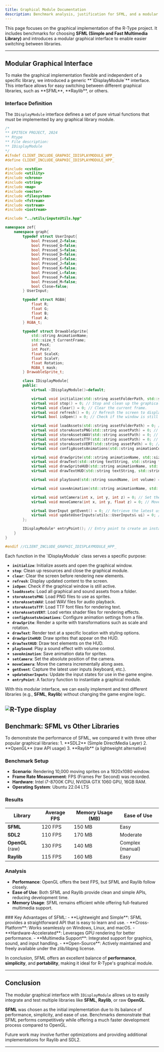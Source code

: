 ```yaml
---
title: Graphical Module Documentation
description: Benchmark analysis, justification for SFML, and a modular graphical interface.
---
```


This page focuses on the graphical implementation of the R-Type project. It includes benchmarks for choosing **SFML (Simple and Fast Multimedia Library)** and introduces a modular graphical interface to enable easier switching between libraries.

---

<AccordionGroup>

## Modular Graphical Interface

<Accordion title="Overview of IDisplayModule">
To make the graphical implementation flexible and independent of a specific library, we introduced a generic **`IDisplayModule`** interface. This interface allows for easy switching between different graphical libraries, such as **SFML**, **Raylib**, or others.

### Interface Definition
The `IDisplayModule` interface defines a set of pure virtual functions that must be implemented by any graphical library module.

```cpp
/*
** EPITECH PROJECT, 2024
** Rtype
** File description:
** IDisplayModule
*/
#ifndef CLIENT_INCLUDE_GRAPHIC_IDISPLAYMODULE_HPP_
#define CLIENT_INCLUDE_GRAPHIC_IDISPLAYMODULE_HPP_

#include <cstdio>
#include <utility>
#include <chrono>
#include <string>
#include <map>
#include <vector>
#include <filesystem>
#include <fstream>
#include <sstream>
#include <iostream>

#include "../utils/inputsUtils.hpp"

namespace zef{
    namespace graph{
        typedef struct UserInput{
            bool Pressed_Z=false;
            bool Pressed_Q=false;
            bool Pressed_S=false;
            bool Pressed_D=false;
            bool Pressed_I=false;
            bool Pressed_J=false;
            bool Pressed_K=false;
            bool Pressed_L=false;
            bool Pressed_P=false;
            bool Pressed_M=false;
            bool Close=false;
        } UserInput;

        typedef struct RGBA{
            float R;
            float G;
            float B;
            float A;
        } RGBA_t;

        typedef struct DrawableSprite{
            std::string AnimationName;
            std::size_t CurrentFrame;
            int PosX;
            int PosY;
            float ScaleX;
            float ScaleY;
            float Rotation;
            RGBA_t mask;
        } DrawableSprite_t;

        class IDisplayModule{
        public:
            virtual ~IDisplayModule()=default;

            virtual void initialize(std::string assetFolderPath, std::string windowName) = 0; // Initialize assets and create a window.
            virtual void stop() = 0; // Stop and clean up the graphical module.
            virtual void clear() = 0; // Clear the current frame.
            virtual void refresh() = 0; // Refresh the screen to display updated content.
            virtual bool isOpen() = 0; // Check if the window is still open.

            virtual void loadAssets(std::string assetFolderPath) = 0; // Load all assets from a specified folder.
            virtual void storeAssetsPNG(std::string assetPath) = 0; // Load PNG images for sprites.
            virtual void storeAssetsWAV(std::string assetPath) = 0; // Load WAV files for sound effects.
            virtual void storeAssetsTTF(std::string assetPath) = 0; // Load TTF files for fonts.
            virtual void storeAssetsVERT(std::string assetPath) = 0; // Load shader files.
            virtual void configAssetsAnimations(std::string animationConfigPath) = 0; // Load animation configurations.

            virtual void drawSprite(std::string animationName, std::size_t currentFrame, int posX, int posY, float scaleX, float scaleY, float rotation, RGBA mask) = 0; // Draw a sprite at a position with transformations.
            virtual void drawText(std::string textString, std::string fontName, std::size_t fontSize, int posX, int posY, float scaleX, float scaleY, float rotation, RGBA mask) = 0; // Draw text with specified properties.
            virtual void drawSpriteHUD(std::string animationName, std::size_t currentFrame, int posX, int posY, float scaleX, float scaleY, float rotation, RGBA mask) = 0; // Draw HUD sprites.
            virtual void drawTextHUD(std::string textString, std::string fontName, std::size_t fontSize, int posX, int posY, float scaleX, float scaleY, float rotation, RGBA mask) = 0; // Draw HUD text.

            virtual void playSound(std::string soundName, int volume) = 0; // Play sound with specified volume.

            virtual void saveAnimation(std::string animationName, std::string spriteSheetName, std::size_t startTileX, std::size_t startTileY, std::size_t tileSizeX, std::size_t tileSizeY) = 0; // Save animation properties.

            virtual void setCamera(int x, int y, int z) = 0; // Set the camera position.
            virtual void moveCamera(int x, int y, float z) = 0; // Move the camera incrementally.

            virtual UserInput getEvent() = 0; // Retrieve the latest user input events.
            virtual void updateUserInputs(utils::UserInputs& ui) = 0; // Update input states for the game engine.
        };

        IDisplayModule* entryPoint(); // Entry point to create an instance of the module.
    }
}

#endif //CLIENT_INCLUDE_GRAPHIC_IDISPLAYMODULE_HPP_
```
</Accordion>

<Accordion title="Explanation of Key Functions">
Each function in the `IDisplayModule` class serves a specific purpose:

- **`initialize`**: Initialize assets and open the graphical window.
- **`stop`**: Clean up resources and close the graphical module.
- **`clear`**: Clear the screen before rendering new elements.
- **`refresh`**: Display updated content to the screen.
- **`isOpen`**: Check if the graphical window is still active.
- **`loadAssets`**: Load all graphical and sound assets from a folder.
- **`storeAssetsPNG`**: Load PNG files to use as sprites.
- **`storeAssetsWAV`**: Load WAV files for audio playback.
- **`storeAssetsTTF`**: Load TTF font files for rendering text.
- **`storeAssetsVERT`**: Load vertex shader files for rendering effects.
- **`configAssetsAnimations`**: Configure animation settings from a file.
- **`drawSprite`**: Render a sprite with transformations such as scale and rotation.
- **`drawText`**: Render text at a specific location with styling options.
- **`drawSpriteHUD`**: Draw sprites that appear on the HUD.
- **`drawTextHUD`**: Draw text elements on the HUD.
- **`playSound`**: Play a sound effect with volume control.
- **`saveAnimation`**: Save animation data for sprites.
- **`setCamera`**: Set the absolute position of the camera.
- **`moveCamera`**: Move the camera incrementally along axes.
- **`getEvent`**: Capture the latest user inputs (keyboard, etc.).
- **`updateUserInputs`**: Update the input states for use in the game engine.
- **`entryPoint`**: A factory function to instantiate a graphical module.

With this modular interface, we can easily implement and test different libraries (e.g., **SFML**, **Raylib**) without changing the game engine logic.


![R-Type display](./images/graphical.png "dipslay")
</Accordion>
</AccordionGroup>
---

<AccordionGroup>

## Benchmark: SFML vs Other Libraries

<Accordion title="Benchmark Results">
To demonstrate the performance of SFML, we compared it with three other popular graphical libraries:
1. **SDL2** (Simple DirectMedia Layer)
2. **OpenGL** (raw API usage)
3. **Raylib** (a lightweight alternative)

### Benchmark Setup
- **Scenario**: Rendering 10,000 moving sprites on a 1920x1080 window.
- **Frame Rate Measurement**: FPS (Frames Per Second) was recorded.
- **Hardware**: Intel i7-8700K CPU, NVIDIA GTX 1060 GPU, 16GB RAM.
- **Operating System**: Ubuntu 22.04 LTS

### Results
| **Library**        | **Average FPS** | **Memory Usage (MB)** | **Ease of Use**    |
|---------------------|-----------------|-----------------------|--------------------|
| **SFML**           | 120 FPS         | 150 MB                | Easy               |
| **SDL2**           | 110 FPS         | 170 MB                | Moderate           |
| **OpenGL** (raw)   | 130 FPS         | 140 MB                | Complex (manual)   |
| **Raylib**         | 115 FPS         | 160 MB                | Easy               |

### Analysis
- **Performance**: OpenGL offers the best FPS, but SFML and Raylib follow closely.
- **Ease of Use**: Both SFML and Raylib provide clean and simple APIs, reducing development time.
- **Memory Usage**: SFML remains efficient while offering full-featured multimedia support.
</Accordion>

<Accordion title="Why SFML?">
### Key Advantages of SFML:
- **Lightweight and Simple**: SFML provides a straightforward API that is easy to learn and use.
- **Cross-Platform**: Works seamlessly on Windows, Linux, and macOS.
- **Hardware-Accelerated**: Leverages GPU rendering for better performance.
- **Multimedia Support**: Integrated support for graphics, sound, and input handling.
- **Open-Source**: Actively maintained and freely available under the zlib/libpng license.

In conclusion, SFML offers an excellent balance of **performance**, **simplicity**, and **portability**, making it ideal for R-Type's graphical module.
</Accordion>

</AccordionGroup>

---

## Conclusion

The modular graphical interface with `IDisplayModule` allows us to easily integrate and test multiple libraries like **SFML**, **Raylib**, or raw **OpenGL**. 

**SFML** was chosen as the initial implementation due to its balance of performance, simplicity, and ease of use. Benchmarks demonstrate that SFML performs competitively while offering a much faster development process compared to OpenGL.

Future work may involve further optimizations and providing additional implementations for Raylib and SDL2.

---

